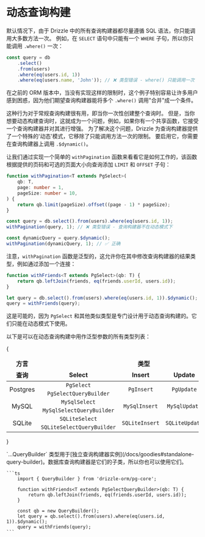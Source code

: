 
# 动态查询构建

默认情况下，由于 Drizzle 中的所有查询构建器都尽量遵循 SQL 语法，你只能调用大多数方法一次。
例如，在 `SELECT` 语句中只能有一个 `WHERE` 子句，所以你只能调用 `.where()` 一次：

```ts
const query = db
	.select()
	.from(users)
	.where(eq(users.id, 1))
	.where(eq(users.name, 'John')); // ❌ 类型错误 - where() 只能调用一次
```

在之前的 ORM 版本中，当没有实现这样的限制时，这个例子特别容易让许多用户感到困惑，因为他们期望查询构建器能将多个 `.where()` 调用"合并"成一个条件。

这种行为对于常规查询构建很有用，即当你一次性创建整个查询时。
但是，当你想要动态构建查询时，这就成为一个问题，例如，如果你有一个共享函数，它接受一个查询构建器并对其进行增强。
为了解决这个问题，Drizzle 为查询构建器提供了一个特殊的'动态'模式，它移除了只能调用方法一次的限制。
要启用它，你需要在查询构建器上调用 `.$dynamic()`。

让我们通过实现一个简单的 `withPagination` 函数来看看它是如何工作的，该函数根据提供的页码和可选的页面大小向查询添加 `LIMIT` 和 `OFFSET` 子句：

```ts
function withPagination<T extends PgSelect>(
	qb: T,
	page: number = 1,
	pageSize: number = 10,
) {
	return qb.limit(pageSize).offset((page - 1) * pageSize);
}

const query = db.select().from(users).where(eq(users.id, 1));
withPagination(query, 1); // ❌ 类型错误 - 查询构建器不在动态模式下

const dynamicQuery = query.$dynamic();
withPagination(dynamicQuery, 1); // ✅ 正确
```

注意，`withPagination` 函数是泛型的，这允许你在其中修改查询构建器的结果类型，例如通过添加一个连接：

```ts
function withFriends<T extends PgSelect>(qb: T) {
	return qb.leftJoin(friends, eq(friends.userId, users.id));
}

let query = db.select().from(users).where(eq(users.id, 1)).$dynamic();
query = withFriends(query);
```

这是可能的，因为 `PgSelect` 和其他类似类型是专门设计用于动态查询构建的。它们只能在动态模式下使用。

以下是可以在动态查询构建中用作泛型参数的所有类型列表：

{

<table>
	<thead align='center'>
		<tr>
			<td>
				<b>方言</b>
			</td>
			<td colspan='4'>
				<b>类型</b>
			</td>
		</tr>
		<tr>
			<td>
				<b>查询</b>
			</td>
			<td>
				<b>Select</b>
			</td>
			<td>
				<b>Insert</b>
			</td>
			<td>
				<b>Update</b>
			</td>
			<td>
				<b>Delete</b>
			</td>
		</tr>
	</thead>
	<tbody>
		<tr align='center'>
			<td rowspan='2'>Postgres</td>
			<td>
				<code>PgSelect</code>
			</td>
			<td rowspan='2'>
				<code>PgInsert</code>
			</td>
			<td rowspan='2'>
				<code>PgUpdate</code>
			</td>
			<td rowspan='2'>
				<code>PgDelete</code>
			</td>
		</tr>
		<tr align='center'>
			<td>
				<code>PgSelectQueryBuilder</code>
			</td>
		</tr>
		<tr align='center'>
			<td rowspan='2'>MySQL</td>
			<td>
				<code>MySqlSelect</code>
			</td>
			<td rowspan='2'>
				<code>MySqlInsert</code>
			</td>
			<td rowspan='2'>
				<code>MySqlUpdate</code>
			</td>
			<td rowspan='2'>
				<code>MySqlDelete</code>
			</td>
		</tr>
		<tr align='center'>
			<td>
				<code>MySqlSelectQueryBuilder</code>
			</td>
		</tr>
		<tr align='center'>
			<td rowspan='2'>SQLite</td>
			<td>
				<code>SQLiteSelect</code>
			</td>
			<td rowspan='2'>
				<code>SQLiteInsert</code>
			</td>
			<td rowspan='2'>
				<code>SQLiteUpdate</code>
			</td>
			<td rowspan='2'>
				<code>SQLiteDelete</code>
			</td>
		</tr>
		<tr align='center'>
			<td>
				<code>SQLiteSelectQueryBuilder</code>
			</td>
		</tr>
	</tbody>
</table>

}

<Callout type='info'>
	`...QueryBuilder` 类型用于[独立查询构建器实例](/docs/goodies#standalone-query-builder)。数据库查询构建器是它们的子类，所以你也可以使用它们。

    ```ts
    	import { QueryBuilder } from 'drizzle-orm/pg-core';

    	function withFriends<T extends PgSelectQueryBuilder>(qb: T) {
    		return qb.leftJoin(friends, eq(friends.userId, users.id));
    	}

    	const qb = new QueryBuilder();
    	let query = qb.select().from(users).where(eq(users.id, 1)).$dynamic();
    	query = withFriends(query);
    ```

</Callout>
